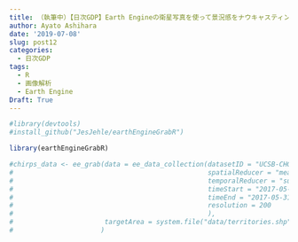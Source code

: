 ```yaml
---
title: （執筆中）【日次GDP】Earth Engineの衛星写真を使って景況感をナウキャスティングしてみる
author: Ayato Ashihara
date: '2019-07-08'
slug: post12
categories:
  - 日次GDP
tags:
  - R
  - 画像解析
  - Earth Engine
Draft: True
---
```


```r
#library(devtools)
#install_github("JesJehle/earthEngineGrabR")

library(earthEngineGrabR)

#chirps_data <- ee_grab(data = ee_data_collection(datasetID = "UCSB-CHG/CHIRPS/DAILY",
#                                                 spatialReducer = "mean",
#                                                 temporalReducer = "sum", 
#                                                 timeStart = "2017-05-01",
#                                                 timeEnd = "2017-05-31", 
#                                                 resolution = 200
#                                                 ),
#                       targetArea = system.file("data/territories.shp", package = "earthEngineGrabR")
#                      )


```

